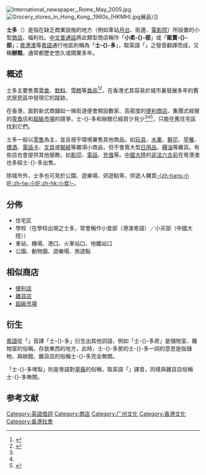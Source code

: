 {{NoteTA
|T=zh-hans:小卖部;zh-hk:士多;zh-tw:福利社;
|1=zh-hans:小卖部;zh-hk:士多;zh-tw:福利社;
|2=zh-hans:杂货店;zh-hk:雜貨鋪;zh-tw:雜貨店;
}}
{{distinguish2|指[[雜貨店|雜貨店]]、或俗稱「士多房」的儲物室}}
[[File:International_newspaper,_Rome_May_2005.jpg|thumb]]
[[File:Grocery_stores_in_Hong_Kong,_1960s_(HKMH).jpg|thumb]]展品）]]

'''士多'''（{{lang-en|canteen, commissary, concession stand, kiosk, provision store}}）是指在缺乏商業設施的地方（例如車站[[月台|月台]]、街邊、[[電影院|電影院]]）所設置的小型[[商店|商店]]、福利社。[[中文普通話|中文普通話]]將此類型商店稱作「'''小卖-{}-部'''」或「'''販賣-{}-部'''」；[[粵港澳|粵港澳]]等[[粵語|粵語]]通行地區則稱為「'''士-{}-多'''」，取英語「{{lang|en|Store}}」之發音翻譯而成，又稱'''辦館'''，通常都歷史悠久或開業多年。

== 概述 ==
士多主要售賣[[零食|零食]]、[[飲料|飲料]]、[[雪糕|雪糕]]等[[食品|食品]]<ref name="unwire">{{cite web |url=https://unwire.hk/2016/01/08/store/people-interview/ |title=走訪老士多 : 尋回香港 15 款懷舊零食 ! 舊 vs 新版對決 |website=[[Unwire.hk|Unwire.hk]] |date=2016-01-08 |access-date=2018-12-02 |archive-date=2020-12-04 |archive-url=https://web.archive.org/web/20201204021423/https://unwire.hk/2016/01/08/store/people-interview/ |dead-url=no }}</ref><ref name="edigest">{{cite web |title=懷緬童年回憶 長沙灣士多重現懷舊環境 |url=https://www.edigest.hk/11050/%E7%86%B1%E8%A9%B1/%E6%87%B7%E7%B7%AC%E7%AB%A5%E5%B9%B4%E5%9B%9E%E6%86%B6-%E9%95%B7%E6%B2%99%E7%81%A3%E5%A3%AB%E5%A4%9A%E9%87%8D%E7%8F%BE%E6%87%B7%E8%88%8A%E7%92%B0%E5%A2%83/ |publisher=經濟一週 |date=2017-01-30 |access-date=2018-12-02 |archive-date=2019-06-29 |archive-url=https://web.archive.org/web/20190629170425/https://www.edigest.hk/11050/%e7%86%b1%e8%a9%b1/%e6%87%b7%e7%b7%ac%e7%ab%a5%e5%b9%b4%e5%9b%9e%e6%86%b6-%e9%95%b7%e6%b2%99%e7%81%a3%e5%a3%ab%e5%a4%9a%e9%87%8d%e7%8f%be%e6%87%b7%e8%88%8a%e7%92%b0%e5%a2%83/ |dead-url=no }}</ref>，在香港尤其容易於城市裏發展多年的舊式居民區中發現它的蹤跡。

在香港，面對新式商舖如一條街道便會開設數家、高密度的[[便利商店|便利商店]]、集團式經營的[[零食|零食]]店和[[超級市場|超級市場]]的競爭，士-{}-多和辦館已經買少見少<ref name="unwire"/><ref name="edigest"/><ref>{{cite news |title=舊時話：辦館求存 |url=https://hk.lifestyle.appledaily.com/lifestyle/culture/daily/article/20091021/13333966 |newspaper=蘋果日報 |date=2009-10-21 |accessdate=2018-12-02 |archive-date=2019-06-08 |archive-url=https://web.archive.org/web/20190608091247/https://hk.lifestyle.appledaily.com/lifestyle/culture/daily/article/20091021/13333966 |dead-url=no }}</ref>，只能在舊住宅區找到它們。

士多一般以[[零售|零售]]為主，並且視乎環境兼售其他商品，如[[玩具|玩具]]、[[水果|水果]]、[[花|鮮花]]、[[早餐|早餐]]、[[香煙|煙]][[酒|酒]]、[[電話卡|電話卡]]、[[文具|文具]]或[[報紙|報紙]]等雜項小商品，但不會賣大型[[日用品|日用品]]、[[主粮|糧]][[食用油|油]]等雜貨。有些店也會提供其他服務，如[[影印|影印]]、[[電話|電話]]、[[充值|充值]]等。[[中國大陸|中國大陸]]的[[非法六合彩|非法六合彩]]在粵港澳也多經士-{}-多出售。

除城市外，士多也可見於公園、遊樂場、郊遊點等，供遊人購買[[小吃|-{zh-hans:小吃;zh-tw:小吃;zh-hk:小食}-]]。

== 分佈 ==
* 住宅区
* 學校（在學校出現之士多，常會稱作小食部（港澳粵語）／小买部（中國大陸））
* 車站、機場、港口、火車站口、地鐵站口
* 公園、動物園、遊樂場、旅遊點

== 相似商店 ==
* [[便利商店|便利店]]
* [[雜貨店|雜貨店]]
* [[超級市場|超級市場]]

== 衍生 ==
[[粵語|粵語]]從「{{lang|en|Store}}」音譯「士-{}-多」衍生出其他詞語，例如「士-{}-多房」是儲物室、雜物室的俗稱，存放東西的地方，此時，士-{}-多房的士-{}-多一詞的意思是指儲物，與辦館、雜貨店的俗稱士-{}-多完全無關。

「士-{}-多啤梨」則是粵語對[[草莓|草莓]]的俗稱，取英語「{{lang|en|Strawberry}}」譯音，同樣與雜貨店俗稱士-{}-多無關。

==参考文献==
{{reflist}}

[[Category:英語借詞|Category:英語借詞]]
[[Category:商店|Category:商店]]
[[Category:广州文化|Category:广州文化]]
[[Category:香港文化|Category:香港文化]]
[[Category:香港社會|Category:香港社會]]